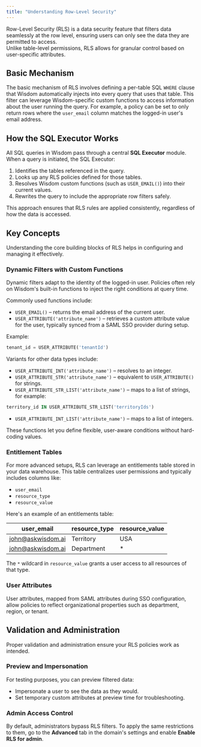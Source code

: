 ```yaml
---
title: "Understanding Row-Level Security"
---
```


Row-Level Security (RLS) is a data security feature that filters data seamlessly at the row level, ensuring users can only see the data they are permitted to access.\
Unlike table-level permissions, RLS allows for granular control based on user-specific attributes.

## Basic Mechanism

The basic mechanism of RLS involves defining a per-table SQL `WHERE` clause that Wisdom automatically injects into every query that uses that table. This filter can leverage Wisdom-specific custom functions to access information about the user running the query. For example, a policy can be set to only return rows where the `user_email` column matches the logged-in user's email address.

## How the SQL Executor Works

All SQL queries in Wisdom pass through a central **SQL Executor** module. When a query is initiated, the SQL Executor:

1. Identifies the tables referenced in the query.
2. Looks up any RLS policies defined for those tables.
3. Resolves Wisdom custom functions (such as `USER_EMAIL()`) into their current values.
4. Rewrites the query to include the appropriate row filters safely.

This approach ensures that RLS rules are applied consistently, regardless of how the data is accessed.

## Key Concepts

Understanding the core building blocks of RLS helps in configuring and managing it effectively.

### Dynamic Filters with Custom Functions

Dynamic filters adapt to the identity of the logged-in user. Policies often rely on Wisdom's built-in functions to inject the right conditions at query time.

Commonly used functions include:

- `USER_EMAIL()` – returns the email address of the current user.
- `USER_ATTRIBUTE('attribute_name')` – retrieves a custom attribute value for the user, typically synced from a SAML SSO provider during setup.

Example:

```sql
tenant_id = USER_ATTRIBUTE('tenantId')
```

Variants for other data types include:

- `USER_ATTRIBUTE_INT('attribute_name')` – resolves to an integer.
- `USER_ATTRIBUTE_STR('attribute_name')` – equivalent to `USER_ATTRIBUTE()` for strings.
- `USER_ATTRIBUTE_STR_LIST('attribute_name')` – maps to a list of strings, for example:

```sql
territory_id IN USER_ATTRIBUTE_STR_LIST('territoryIds')
```

- `USER_ATTRIBUTE_INT_LIST('attribute_name')` – maps to a list of integers.

These functions let you define flexible, user-aware conditions without hard-coding values.

### Entitlement Tables

For more advanced setups, RLS can leverage an entitlements table stored in your data warehouse. This table centralizes user permissions and typically includes columns like:

- `user_email`
- `resource_type`
- `resource_value`

Here's an example of an entitlements table:

| user_email                                    | resource_type | resource_value |
| --------------------------------------------- | ------------- | -------------- |
| [john@askwisdom.ai](mailto:john@askwisdom.ai) | Territory     | USA            |
| [john@askwisdom.ai](mailto:john@askwisdom.ai) | Department    | \*             |

The `*` wildcard in `resource_value` grants a user access to all resources of that type.

### User Attributes

User attributes, mapped from SAML attributes during SSO configuration, allow policies to reflect organizational properties such as department, region, or tenant.

## Validation and Administration

Proper validation and administration ensure your RLS policies work as intended.

### Preview and Impersonation

For testing purposes, you can preview filtered data:

- Impersonate a user to see the data as they would.
- Set temporary custom attributes at preview time for troubleshooting.

### Admin Access Control

By default, administrators bypass RLS filters. To apply the same restrictions to them, go to the **Advanced** tab in the domain's settings and enable **Enable RLS for admin**.